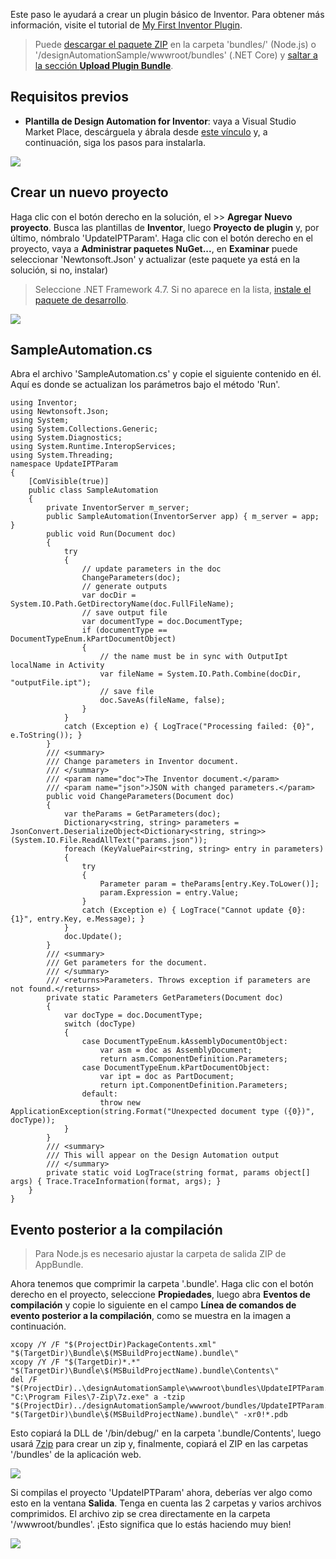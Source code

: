 Este paso le ayudará a crear un plugin básico de Inventor. Para obtener más información, visite el tutorial de [My First Inventor Plugin](https://knowledge.autodesk.com/support/inventor-products/learn-explore/caas/simplecontent/content/my-first-inventor-plug-overview.html).

> Puede [descargar el paquete ZIP](https://github.com/autodesk-platform-services/aps-design-automation-nodejs/tree/nodejs/bundles/UpdateIPTParam.zip) en la carpeta 'bundles/' (Node.js) o '/designAutomationSample/wwwroot/bundles' (.NET Core) y [saltar a la sección **Upload Plugin Bundle**](#upload-plugin-bundle).

## Requisitos previos

- **Plantilla de Design Automation for Inventor**: vaya a Visual Studio Market Place, descárguela y ábrala desde [este vínculo](https://marketplace.visualstudio.com/items?itemName=Autodesk.DesignAutomation) y, a continuación, siga los pasos para instalarla.

![](../_images/_inventor/da4inventor_template.png)

## Crear un nuevo proyecto

Haga clic con el botón derecho en la solución, el >> **Agregar** **Nuevo proyecto**. Busca las plantillas de **Inventor**, luego **Proyecto de plugin** y, por último, nómbralo 'UpdateIPTParam'. Haga clic con el botón derecho en el proyecto, vaya a **Administrar paquetes NuGet...**, en **Examinar** puede seleccionar 'Newtonsoft.Json' y actualizar (este paquete ya está en la solución, si no, instalar)

> Seleccione .NET Framework 4.7. Si no aparece en la lista, [instale el paquete de desarrollo](https://dotnet.microsoft.com/download/dotnet-framework/net47).

![](../_images/_inventor/new_project.gif)

## SampleAutomation.cs

Abra el archivo 'SampleAutomation.cs' y copie el siguiente contenido en él. Aquí es donde se actualizan los parámetros bajo el método 'Run'.

```dotnet title=SampleAutomation.cs
using Inventor;
using Newtonsoft.Json;
using System;
using System.Collections.Generic;
using System.Diagnostics;
using System.Runtime.InteropServices;
using System.Threading;
namespace UpdateIPTParam
{
    [ComVisible(true)]
    public class SampleAutomation
    {
        private InventorServer m_server;
        public SampleAutomation(InventorServer app) { m_server = app; }
        public void Run(Document doc)
        {
            try
            {
                // update parameters in the doc
                ChangeParameters(doc);
                // generate outputs
                var docDir = System.IO.Path.GetDirectoryName(doc.FullFileName);
                // save output file
                var documentType = doc.DocumentType;
                if (documentType == DocumentTypeEnum.kPartDocumentObject)
                {
                    // the name must be in sync with OutputIpt localName in Activity
                    var fileName = System.IO.Path.Combine(docDir, "outputFile.ipt");
                    // save file
                    doc.SaveAs(fileName, false);
                }
            }
            catch (Exception e) { LogTrace("Processing failed: {0}", e.ToString()); }
        }
        /// <summary>
        /// Change parameters in Inventor document.
        /// </summary>
        /// <param name="doc">The Inventor document.</param>
        /// <param name="json">JSON with changed parameters.</param>
        public void ChangeParameters(Document doc)
        {
            var theParams = GetParameters(doc);
            Dictionary<string, string> parameters = JsonConvert.DeserializeObject<Dictionary<string, string>>(System.IO.File.ReadAllText("params.json"));
            foreach (KeyValuePair<string, string> entry in parameters)
            {
                try
                {
                    Parameter param = theParams[entry.Key.ToLower()];
                    param.Expression = entry.Value;
                }
                catch (Exception e) { LogTrace("Cannot update {0}: {1}", entry.Key, e.Message); }
            }
            doc.Update();
        }
        /// <summary>
        /// Get parameters for the document.
        /// </summary>
        /// <returns>Parameters. Throws exception if parameters are not found.</returns>
        private static Parameters GetParameters(Document doc)
        {
            var docType = doc.DocumentType;
            switch (docType)
            {
                case DocumentTypeEnum.kAssemblyDocumentObject:
                    var asm = doc as AssemblyDocument;
                    return asm.ComponentDefinition.Parameters;
                case DocumentTypeEnum.kPartDocumentObject:
                    var ipt = doc as PartDocument;
                    return ipt.ComponentDefinition.Parameters;
                default:
                    throw new ApplicationException(string.Format("Unexpected document type ({0})", docType));
            }
        }
        /// <summary>
        /// This will appear on the Design Automation output
        /// </summary>
        private static void LogTrace(string format, params object[] args) { Trace.TraceInformation(format, args); }
    }
}
```

## Evento posterior a la compilación

> Para Node.js es necesario ajustar la carpeta de salida ZIP de AppBundle.

Ahora tenemos que comprimir la carpeta '.bundle'. Haga clic con el botón derecho en el proyecto, seleccione **Propiedades**, luego abra **Eventos de compilación** y copie lo siguiente en el campo **Línea de comandos de evento posterior a la compilación**, como se muestra en la imagen a continuación.

```
xcopy /Y /F "$(ProjectDir)PackageContents.xml" "$(TargetDir)\Bundle\$(MSBuildProjectName).bundle\"
xcopy /Y /F "$(TargetDir)*.*" "$(TargetDir)\Bundle\$(MSBuildProjectName).bundle\Contents\"
del /F "$(ProjectDir)..\designAutomationSample\wwwroot\bundles\UpdateIPTParam.zip"
"C:\Program Files\7-Zip\7z.exe" a -tzip "$(ProjectDir)../designAutomationSample/wwwroot/bundles/UpdateIPTParam.zip" "$(TargetDir)\bundle\$(MSBuildProjectName).bundle\" -xr0!*.pdb
```

Esto copiará la DLL de '/bin/debug/' en la carpeta '.bundle/Contents', luego usará [7zip](https://www.7-zip.org/) para crear un zip y, finalmente, copiará el ZIP en las carpetas '/bundles' de la aplicación web.

![](../_images/_inventor/post_build.png)

Si compilas el proyecto 'UpdateIPTParam' ahora, deberías ver algo como esto en la ventana **Salida**. Tenga en cuenta las 2 carpetas y varios archivos comprimidos. El archivo zip se crea directamente en la carpeta '/wwwroot/bundles'. ¡Esto significa que lo estás haciendo muy bien!

![](../_images/_inventor/build_output.png)
